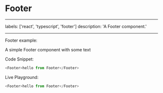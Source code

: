 # Footer

---

labels: ['react', 'typescript', 'footer']
description: 'A Footer component.'

---


Footer example:

A simple Footer component with some text

Code Snippet:

```js
<Footer>hello from Footer</Footer>
```

Live Playground:

```js live
<Footer>hello from Footer</Footer>
```
